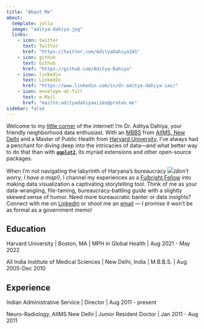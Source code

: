 ```yaml
---
title: "About Me"
about:
  template: jolla
  image: "aditya-dahiya.jpg"
  links:
    - icon: twitter
      text: Twitter
      href: "https://twitter.com/AdityaDahiyaIAS"
    - icon: github
      text: Github
      href: "https://github.com/Aditya-Dahiya"
    - icon: linkedin
      text: LinkedIn
      href: "https://www.linkedin.com/in/dr-aditya-dahiya-ias/"
    - icon: envelope-at-fill
      text: e-Mail
      href: "mailto:adityadahiyaaiims@proton.me"
sidebar: false
---
```


Welcome to my [little corner](https://aditya-dahiya.github.io/) of the internet! I’m Dr. Aditya Dahiya, your friendly neighborhood data enthusiast. With an [MBBS](https://www.scribd.com/document/52499148/Hybrid-Hues-Final) from [AIIMS, New Delhi](https://www.aiims.edu/index.php/en) and a Master of Public Health from [Harvard University](https://www.harvard.edu/), I’ve always had a penchant for diving deep into the intricacies of data—and what better way to do that than with [**`ggplot2`**](https://ggplot2.tidyverse.org/), its myriad extensions and other open-source packages.

When I’m not navigating the labyrinth of Haryana's bureaucracy ![](images/aditya-dahiya.jpg)*(don’t worry, I have a map!)*, I channel my experiences as a [Fulbright Fellow](https://www.usief.org.in/Fellowships/Fulbright-Nehru-Master-Fellowships.aspx) into making data visualization a captivating storytelling tool. Think of me as your data-wrangling, file-taming, bureaucracy-battling guide with a slightly skewed sense of humor. Need more bureaucratic banter or data insights? Connect with me on [LinkedIn](https://www.linkedin.com/in/dr-aditya-dahiya-ias/) or shoot me an [email](mailto:%20adityadahiyaaiims@proton.me) — I promise it won't be as formal as a government memo!

## Education

Harvard University \| Boston, MA \| MPH in Global Health \| Aug 2021 - May 2022

All India Institute of Medical Sciences \| New Delhi, India \| M.B.B.S. \| Aug 2005-Dec 2010

## Experience

Indian Administrative Service \| Director \| Aug 2011 - present

Neuro-Radiology, AIIMS New Delhi \| Junior Resident Doctor \| Jan 2011 - Aug 2011
